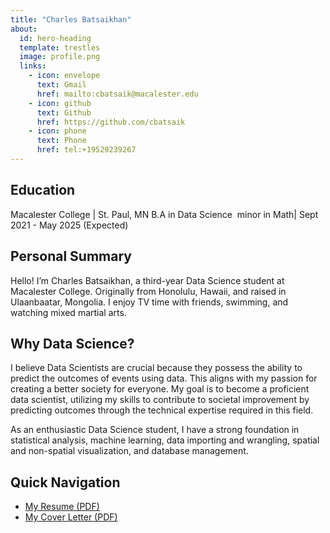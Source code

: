 ```yaml
---
title: "Charles Batsaikhan"
about: 
  id: hero-heading
  template: trestles
  image: profile.png
  links:
    - icon: envelope
      text: Gmail
      href: mailto:cbatsaik@macalester.edu
    - icon: github
      text: Github
      href: https://github.com/cbatsaik
    - icon: phone
      text: Phone
      href: tel:+19529239267
---
```


::: {#hero-heading}
## Education

Macalester College \| St. Paul, MN B.A in Data Science \ minor in Math| Sept 2021 - May 2025 (Expected)

## Personal Summary

Hello! I'm Charles Batsaikhan, a third-year Data Science student at Macalester College. Originally from Honolulu, Hawaii, and raised in Ulaanbaatar, Mongolia. I enjoy TV time with friends, swimming, and watching mixed martial arts.

## Why Data Science?

I believe Data Scientists are crucial because they possess the ability to predict the outcomes of events using data. This aligns with my passion for creating a better society for everyone. My goal is to become a proficient data scientist, utilizing my skills to contribute to societal improvement by predicting outcomes through the technical expertise required in this field.

As an enthusiastic Data Science student, I have a strong foundation in statistical analysis, machine learning, data importing and wrangling, spatial and non-spatial visualization, and database management.

## Quick Navigation

-   [My Resume (PDF)](./resume.pdf)
-   [My Cover Letter (PDF)]()
:::

